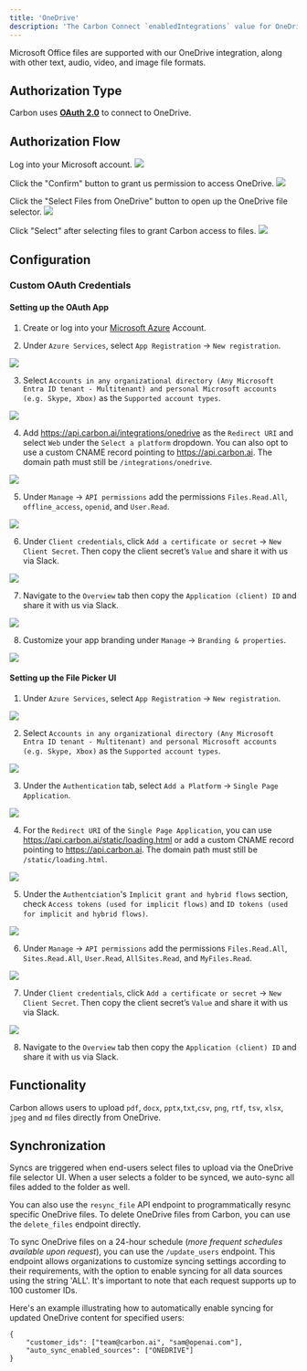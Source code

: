 ```yaml
---
title: 'OneDrive'
description: 'The Carbon Connect `enabledIntegrations` value for OneDrive is `ONEDRIVE`.'
---
```


<Note>Microsoft Office files are supported with our OneDrive integration, along with other text, audio, video, and image file formats.</Note>

## Authorization Type

Carbon uses **[OAuth 2.0](https://learn.microsoft.com/en-us/onedrive/developer/rest-api/getting-started/msa-oauth?view=odsp-graph-online)** to connect to OneDrive.

## Authorization Flow

Log into your Microsoft account.
![](https://i.ibb.co/86FPknL/Screen-Shot-2023-08-31-at-4-41-48-PM.png)

Click the "Confirm" button to grant us permission to access OneDrive.
![](https://i.ibb.co/BqxmsJG/2880x1628.png)

Click the "Select Files from OneDrive" button to open up the OneDrive file selector.
![](https://i.ibb.co/Sm90PHL/Screen-Shot-2023-08-31-at-4-32-37-PM.png)

Click "Select" after selecting files to grant Carbon access to files.
![](https://i.ibb.co/t4Kchcv/Screen-Shot-2023-08-31-at-4-35-33-PM.png)

## Configuration

### Custom OAuth Credentials

#### Setting up the OAuth App

1. Create or log into your [Microsoft Azure](https://portal.azure.com/) Account.

2. Under `Azure Services`, select `App Registration` -> `New registration`.

![](https://i.ibb.co/SPR4ztF/Screen-Shot-2023-09-08-at-2-52-56-PM.png)

3. Select `Accounts in any organizational directory (Any Microsoft Entra ID tenant - Multitenant) and personal Microsoft accounts (e.g. Skype, Xbox)` as the `Supported account types`.

![](https://i.ibb.co/qBLpg1r/Screen-Shot-2023-09-12-at-11-09-28-PM.png)

4. Add https://api.carbon.ai/integrations/onedrive as the `Redirect URI` and select `Web` under the `Select a platform` dropdown. You can also opt to use a custom CNAME record pointing to https://api.carbon.ai. The domain path must still be `/integrations/onedrive`.

![](https://i.ibb.co/9NTZycz/Screen-Shot-2023-09-08-at-2-59-16-PM.png)

5. Under `Manage` -> `API permissions` add the permissions `Files.Read.All`, `offline_access`, `openid`, and `User.Read`.

![](https://i.ibb.co/VTGK90Z/Onedrive-1.png)

6. Under `Client credentials`, click `Add a certificate or secret` -> `New Client Secret`. Then copy the client secret’s `Value` and share it with us via Slack.

![](https://i.ibb.co/0tghs0p/Screen-Shot-2023-09-08-at-3-13-30-PM.png)

7. Navigate to the `Overview` tab then copy the `Application (client) ID` and share it with us via Slack.

![](https://i.ibb.co/KGWzr1H/Screen-Shot-2023-09-12-at-11-14-08-PM.png)

8. Customize your app branding under `Manage` -> `Branding & properties`.

![](https://i.ibb.co/HrS9Cxj/Screen-Shot-2023-09-08-at-3-24-16-PM.png)

#### Setting up the File Picker UI

1. Under `Azure Services`, select `App Registration` -> `New registration`.

![](https://i.ibb.co/qBLpg1r/Screen-Shot-2023-09-12-at-11-09-28-PM.png)

2. Select `Accounts in any organizational directory (Any Microsoft Entra ID tenant - Multitenant) and personal Microsoft accounts (e.g. Skype, Xbox)` as the `Supported account types`.

![](https://i.ibb.co/SPR4ztF/Screen-Shot-2023-09-08-at-2-52-56-PM.png)

3. Under the `Authentication` tab, select `Add a Platform` -> `Single Page Application`. 

![](https://i.ibb.co/nLDdQfP/Screen-Shot-2023-09-13-at-3-03-00-PM.png)

4. For the `Redirect URI` of the `Single Page Application`, you can use https://api.carbon.ai/static/loading.html or add a custom CNAME record pointing to https://api.carbon.ai. The domain path must still be `/static/loading.html`.

![](https://i.ibb.co/0X5Nkz7/Screen-Shot-2023-09-13-at-3-13-53-PM.png)

5. Under the `Authentciation`'s `Implicit grant and hybrid flows` section, check `Access tokens (used for implicit flows)` and `ID tokens (used for implicit and hybrid flows)`.

![](https://i.ibb.co/ckVKZgV/Screen-Shot-2023-09-13-at-3-17-44-PM.png)

6. Under `Manage` -> `API permissions` add the permissions `Files.Read.All`, `Sites.Read.All`, `User.Read`, `AllSites.Read`, and `MyFiles.Read`.

![](https://i.ibb.co/xjtvKTg/Screen-Shot-2023-09-13-at-3-22-12-PM.png)

7. Under `Client credentials`, click `Add a certificate or secret` -> `New Client Secret`. Then copy the client secret’s `Value` and share it with us via Slack.

![](https://i.ibb.co/0tghs0p/Screen-Shot-2023-09-08-at-3-13-30-PM.png)

8. Navigate to the `Overview` tab then copy the `Application (client) ID` and share it with us via Slack.

## Functionality

Carbon allows users to upload `pdf`, `docx`, `pptx`,`txt`,`csv`, `png`, `rtf`, `tsv`, `xlsx`, `jpeg` and `md` files directly from OneDrive.

## Synchronization

Syncs are triggered when end-users select files to upload via the OneDrive file selector UI. When a user selects a folder to be synced, we auto-sync all files added to the folder as well. 

You can also use the `resync_file` API endpoint to programmatically resync specific OneDrive files. To delete OneDrive files from Carbon, you can use the `delete_files` endpoint directly.

To sync OneDrive files on a 24-hour schedule (_more frequent schedules available upon request_), you can use the `/update_users` endpoint. This endpoint allows organizations to customize syncing settings according to their requirements, with the option to enable syncing for all data sources using the string 'ALL'. It's important to note that each request supports up to 100 customer IDs.

Here's an example illustrating how to automatically enable syncing for updated OneDrive content for specified users:

```
{
    "customer_ids": ["team@carbon.ai", "sam@openai.com"],
    "auto_sync_enabled_sources": ["ONEDRIVE"]
} 